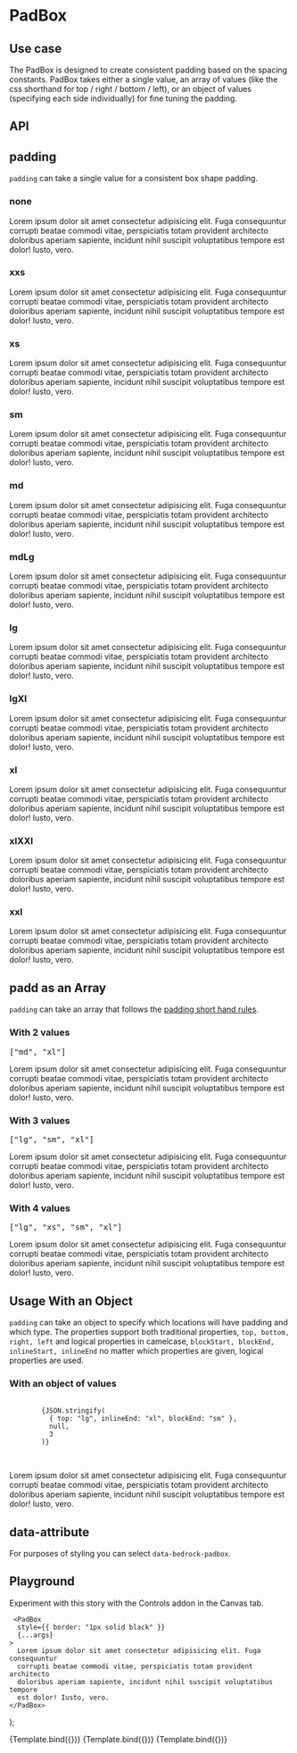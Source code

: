 

<Meta title="Components/PadBox" component={PadBox} />

# PadBox

## Use case

The PadBox is designed to create consistent padding based on the spacing constants.
PadBox takes either a single value, an array of values (like the css shorthand for top / right / bottom / left), or an object of values (specifying each side individually) for fine tuning the padding.

## API

<Story name="API" argTypes={argTypes} />

<ArgsTable story="API" />

## padding

`padding` can take a single value for a consistent box shape padding.

<Preview withToolbar withSource="open">
  <Story name="Basic">
    <h3>none</h3>
    <PadBox style={{ border: "1px solid black" }} padding="none">
      Lorem ipsum dolor sit amet consectetur adipisicing elit. Fuga consequuntur
      corrupti beatae commodi vitae, perspiciatis totam provident architecto
      doloribus aperiam sapiente, incidunt nihil suscipit voluptatibus tempore
      est dolor! Iusto, vero.
    </PadBox>
    <h3>xxs</h3>
    <PadBox style={{ border: "1px solid black" }} padding="xxs">
      Lorem ipsum dolor sit amet consectetur adipisicing elit. Fuga consequuntur
      corrupti beatae commodi vitae, perspiciatis totam provident architecto
      doloribus aperiam sapiente, incidunt nihil suscipit voluptatibus tempore
      est dolor! Iusto, vero.
    </PadBox>
    <h3>xs</h3>
    <PadBox style={{ border: "1px solid black" }} padding="xs">
      Lorem ipsum dolor sit amet consectetur adipisicing elit. Fuga consequuntur
      corrupti beatae commodi vitae, perspiciatis totam provident architecto
      doloribus aperiam sapiente, incidunt nihil suscipit voluptatibus tempore
      est dolor! Iusto, vero.
    </PadBox>
    <h3>sm</h3>
    <PadBox style={{ border: "1px solid black" }} padding="sm">
      Lorem ipsum dolor sit amet consectetur adipisicing elit. Fuga consequuntur
      corrupti beatae commodi vitae, perspiciatis totam provident architecto
      doloribus aperiam sapiente, incidunt nihil suscipit voluptatibus tempore
      est dolor! Iusto, vero.
    </PadBox>
    <h3>md</h3>
    <PadBox style={{ border: "1px solid black" }} padding="md">
      Lorem ipsum dolor sit amet consectetur adipisicing elit. Fuga consequuntur
      corrupti beatae commodi vitae, perspiciatis totam provident architecto
      doloribus aperiam sapiente, incidunt nihil suscipit voluptatibus tempore
      est dolor! Iusto, vero.
    </PadBox>
    <h3>mdLg</h3>
    <PadBox style={{ border: "1px solid black" }} padding="mdLg">
      Lorem ipsum dolor sit amet consectetur adipisicing elit. Fuga consequuntur
      corrupti beatae commodi vitae, perspiciatis totam provident architecto
      doloribus aperiam sapiente, incidunt nihil suscipit voluptatibus tempore
      est dolor! Iusto, vero.
    </PadBox>
    <h3>lg</h3>
    <PadBox style={{ border: "1px solid black" }} padding="lg">
      Lorem ipsum dolor sit amet consectetur adipisicing elit. Fuga consequuntur
      corrupti beatae commodi vitae, perspiciatis totam provident architecto
      doloribus aperiam sapiente, incidunt nihil suscipit voluptatibus tempore
      est dolor! Iusto, vero.
    </PadBox>
    <h3>lgXl</h3>
    <PadBox style={{ border: "1px solid black" }} padding="lgXl">
      Lorem ipsum dolor sit amet consectetur adipisicing elit. Fuga consequuntur
      corrupti beatae commodi vitae, perspiciatis totam provident architecto
      doloribus aperiam sapiente, incidunt nihil suscipit voluptatibus tempore
      est dolor! Iusto, vero.
    </PadBox>
    <h3>xl</h3>
    <PadBox style={{ border: "1px solid black" }} padding="xl">
      Lorem ipsum dolor sit amet consectetur adipisicing elit. Fuga consequuntur
      corrupti beatae commodi vitae, perspiciatis totam provident architecto
      doloribus aperiam sapiente, incidunt nihil suscipit voluptatibus tempore
      est dolor! Iusto, vero.
    </PadBox>
    <h3>xlXXl</h3>
    <PadBox style={{ border: "1px solid black" }} padding="xlXXl">
      Lorem ipsum dolor sit amet consectetur adipisicing elit. Fuga consequuntur
      corrupti beatae commodi vitae, perspiciatis totam provident architecto
      doloribus aperiam sapiente, incidunt nihil suscipit voluptatibus tempore
      est dolor! Iusto, vero.
    </PadBox>
    <h3>xxl</h3>
    <PadBox style={{ border: "1px solid black" }} padding="xxl">
      Lorem ipsum dolor sit amet consectetur adipisicing elit. Fuga consequuntur
      corrupti beatae commodi vitae, perspiciatis totam provident architecto
      doloribus aperiam sapiente, incidunt nihil suscipit voluptatibus tempore
      est dolor! Iusto, vero.
    </PadBox>
  </Story>
</Preview>

## padd as an Array

`padding` can take an array that follows the [padding short hand rules](https://developer.mozilla.org/en-US/docs/Web/CSS/padding).

<Preview withToolbar withSource="open">
  <Story name="With an array">
    <h3>With 2 values</h3>
    <pre>["md", "xl"]</pre>
    <PadBox style={{ border: "1px solid black" }} padding={["md", "xl"]}>
      Lorem ipsum dolor sit amet consectetur adipisicing elit. Fuga consequuntur
      corrupti beatae commodi vitae, perspiciatis totam provident architecto
      doloribus aperiam sapiente, incidunt nihil suscipit voluptatibus tempore
      est dolor! Iusto, vero.
    </PadBox>
    <h3>With 3 values</h3>
    <pre>["lg", "sm", "xl"]</pre>
    <PadBox style={{ border: "1px solid black" }} padding={["lg", "sm", "xl"]}>
      Lorem ipsum dolor sit amet consectetur adipisicing elit. Fuga consequuntur
      corrupti beatae commodi vitae, perspiciatis totam provident architecto
      doloribus aperiam sapiente, incidunt nihil suscipit voluptatibus tempore
      est dolor! Iusto, vero.
    </PadBox>
    <h3>With 4 values</h3>
    <pre>["lg", "xs", "sm", "xl"]</pre>
    <PadBox
      style={{ border: "1px solid black" }}
      padding={["lg", "xs", "sm", "xl"]}
    >
      Lorem ipsum dolor sit amet consectetur adipisicing elit. Fuga consequuntur
      corrupti beatae commodi vitae, perspiciatis totam provident architecto
      doloribus aperiam sapiente, incidunt nihil suscipit voluptatibus tempore
      est dolor! Iusto, vero.
    </PadBox>
  </Story>
</Preview>

## Usage With an Object

`padding` can take an object to specify which locations will have padding and which type.
The properties support both traditional properties, `top, bottom, right, left` and logical properties in camelcase, `blockStart, blockEnd, inlineStart, inlineEnd`
no matter which properties are given, logical properties are used.

<Preview withToolbar withSource="open">
  <Story name="With an object">
    <h3>With an object of values</h3>
    <pre>
      <code>
        {JSON.stringify(
          { top: "lg", inlineEnd: "xl", blockEnd: "sm" },
          null,
          3
        )}
      </code>
    </pre>
    <PadBox
      style={{ border: "1px solid black" }}
      padding={{ top: "lg", inlineEnd: "xl", blockEnd: "sm" }}
    >
      Lorem ipsum dolor sit amet consectetur adipisicing elit. Fuga consequuntur
      corrupti beatae commodi vitae, perspiciatis totam provident architecto
      doloribus aperiam sapiente, incidunt nihil suscipit voluptatibus tempore
      est dolor! Iusto, vero.
    </PadBox>
  </Story>
</Preview>

## data-attribute

For purposes of styling you can select `data-bedrock-padbox`.

## Playground

Experiment with this story with the Controls addon in the Canvas tab.

     <PadBox
      style={{ border: "1px solid black" }}
      {...args}
    >
      Lorem ipsum dolor sit amet consectetur adipisicing elit. Fuga consequuntur
      corrupti beatae commodi vitae, perspiciatis totam provident architecto
      doloribus aperiam sapiente, incidunt nihil suscipit voluptatibus tempore
      est dolor! Iusto, vero.
    </PadBox>
);

<Canvas withToolbar>
  <Story
    name="Playground"
    args={{
      padding: "lg",
    }}
    argTypes={singleArgTypes}
  >
    {Template.bind({})}
  </Story>
</Canvas>

<ArgsTable story="Playground" />

<Canvas withToolbar>
  <Story
    name="Playground with array"
    args={{
      padding: ["md", "lg"],
    }}
    argTypes={arrayArgTypes}
  >
    {Template.bind({})}
  </Story>
</Canvas>

<ArgsTable story="Playground with array" />

<Canvas withToolbar>
  <Story
    name="Playground with object"
    args={{
      padding: { left: "md", blockStart: "lg" },
    }}
    argTypes={objArgTypes}
  >
    {Template.bind({})}
  </Story>
</Canvas>

<ArgsTable story="Playground with object" />
